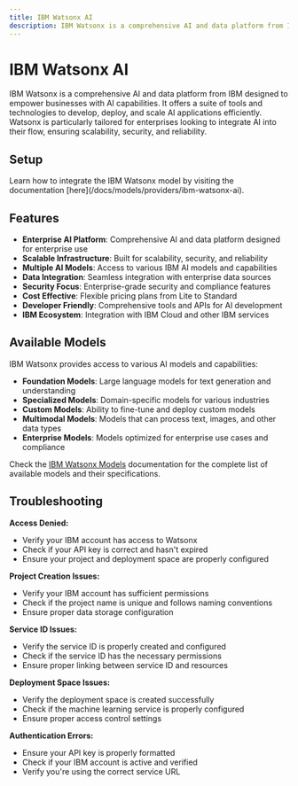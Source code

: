 ```yaml
---
title: IBM Watsonx AI
description: IBM Watsonx is a comprehensive AI and data platform from IBM designed to empower businesses with AI capabilities, offering enterprise-grade AI models and tools for scalable AI applications.
---
```


[IBM Watsonx Portal]: https://www.watsonx.ai
[IBM Watsonx Docs]: https://www.ibm.com/docs/en/watsonx
[IBM Watsonx Pricing]: https://www.ibm.com/cloud/watsonx/pricing
[IBM Watsonx Models]: https://www.ibm.com/docs/en/watsonx/models

[Lamatic.ai Studio]: https://studio.lamatic.ai
[Lamatic support]: https://lamatic.ai/docs/slack


# IBM Watsonx AI

<IntegrationOverviw slug="ibm-watsonx-ai" type="models" />

IBM Watsonx is a comprehensive AI and data platform from IBM designed to empower businesses with AI capabilities. It offers a suite of tools and technologies to develop, deploy, and scale AI applications efficiently. Watsonx is particularly tailored for enterprises looking to integrate AI into their flow, ensuring scalability, security, and reliability.

## Setup
<Callout type="info">
Learn how to integrate the IBM Watsonx model by visiting the documentation [here](/docs/models/providers/ibm-watsonx-ai).
</Callout>

## Features

- **Enterprise AI Platform**: Comprehensive AI and data platform designed for enterprise use
- **Scalable Infrastructure**: Built for scalability, security, and reliability
- **Multiple AI Models**: Access to various IBM AI models and capabilities
- **Data Integration**: Seamless integration with enterprise data sources
- **Security Focus**: Enterprise-grade security and compliance features
- **Cost Effective**: Flexible pricing plans from Lite to Standard
- **Developer Friendly**: Comprehensive tools and APIs for AI development
- **IBM Ecosystem**: Integration with IBM Cloud and other IBM services

## Available Models

IBM Watsonx provides access to various AI models and capabilities:

- **Foundation Models**: Large language models for text generation and understanding
- **Specialized Models**: Domain-specific models for various industries
- **Custom Models**: Ability to fine-tune and deploy custom models
- **Multimodal Models**: Models that can process text, images, and other data types
- **Enterprise Models**: Models optimized for enterprise use cases and compliance

Check the [IBM Watsonx Models][IBM Watsonx Models] documentation for the complete list of available models and their specifications.

## Troubleshooting

**Access Denied:**
- Verify your IBM account has access to Watsonx
- Check if your API key is correct and hasn't expired
- Ensure your project and deployment space are properly configured

**Project Creation Issues:**
- Verify your IBM account has sufficient permissions
- Check if the project name is unique and follows naming conventions
- Ensure proper data storage configuration

**Service ID Issues:**
- Verify the service ID is properly created and configured
- Check if the service ID has the necessary permissions
- Ensure proper linking between service ID and resources

**Deployment Space Issues:**
- Verify the deployment space is created successfully
- Check if the machine learning service is properly configured
- Ensure proper access control settings

**Authentication Errors:**
- Ensure your API key is properly formatted
- Check if your IBM account is active and verified
- Verify you're using the correct service URL
